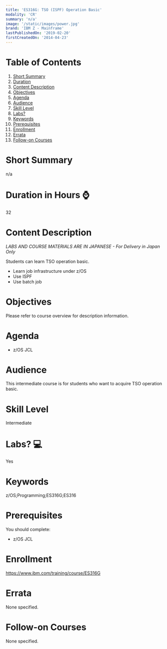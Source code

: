 ```yaml
---
title: 'ES316G: TSO (ISPF) Operation Basic'
modality: 'CR'
summary: 'n/a'
image: '/static/images/power.jpg'
brand: 'IBM Z - Mainframe'
lastPublishedOn: '2019-02-20'
firstCreatedOn: '2014-04-23'
---
```

# Table of Contents
1.  [Short Summary](#short-summary)
2.  [Duration](#duration-in-hours-)
3.  [Content Description](#content-description)
4.  [Objectives](#objectives)
5.  [Agenda](#agenda)
6.  [Audience](#audience)
7.  [Skill Level](#skill-level)
8.  [Labs?](#labs-)
9.  [Keywords](#keywords)
10. [Prerequisites](#prerequisites)
11. [Enrollment](#enrollment)
12. [Errata](#errata)
13. [Follow-on Courses](#follow-on-courses)

# Short Summary
n/a

# Duration in Hours ⌚
32

# Content Description
<p><em>LABS AND COURSE MATERIALS ARE IN JAPANESE - For Delivery in Japan Only</em></p>

<p>Students can learn TSO operation basic.</p>

<ul>
	<li>Learn job infrastructure under z/OS</li>
	<li>Use ISPF</li>
	<li>Use batch job</li>
</ul>

# Objectives
<p>Please refer to course overview for description information.</p>

# Agenda
<ul><li>z/OS JCL</li></ul>

# Audience
<p>This intermediate course is for students who want to acquire TSO operation basic.</p>

# Skill Level
Intermediate

# Labs? 💻
Yes

# Keywords
z/OS;Programming;ES316G;ES316

# Prerequisites
<p>You should complete:</p>

<ul>
	<li>z/OS JCL</li>
</ul>

# Enrollment
https://www.ibm.com/training/course/ES316G

# Errata
None specified.

# Follow-on Courses
None specified.

